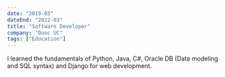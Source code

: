 ```yaml
---
date: "2019-03"
dateEnd: "2022-03"
title: "Software Developer"
company: "Duoc UC"
tags: ["Education"]
---
```


I learned the fundamentals of Python, Java, C#, Oracle DB (Data modeling and SQL syntax) and Django for web development.

